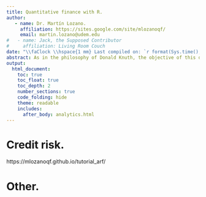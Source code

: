 ```yaml
---
title: Quantitative finance with R.
author:
   - name: Dr. Martín Lozano.
     affiliation: https://sites.google.com/site/mlozanoqf/
     email: martin.lozano@udem.edu
#   - name: Jack, the Supposed Contributor
#     affiliation: Living Room Couch
date: "\\faClock \\hspace{1 mm} Last compiled on: `r format(Sys.time(), '%d/%m/%Y, %H:%M:%S.')`"
abstract: As in the philosophy of Donald Knuth, the objective of this document is to explain to human beings what we want a computer to do as literate programming. This is a work in progress and it is under revision.
output:
  html_document:
    toc: true
    toc_float: true
    toc_depth: 2
    number_sections: true
    code_folding: hide
    theme: readable
    includes:
      after_body: analytics.html
---
```


# Credit risk.

https://mlozanoqf.github.io/tutorial_arf/

# Other.